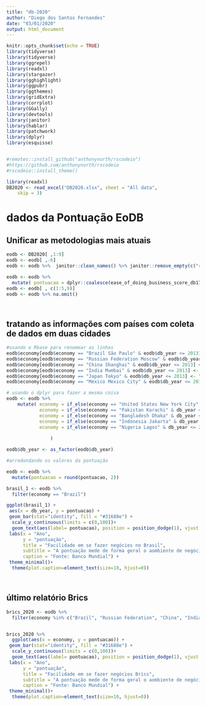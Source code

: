 ```yaml
---
title: "db-2020"
author: "Diego dos Santos Fernandes"
date: "03/01/2020"
output: html_document
---
```


```r
knitr::opts_chunk$set(echo = TRUE)
library(tidyverse)
library(tidyverse)
library(ggrepel)
library(readxl)
library(stargazer)
library(gghighlight)
library(ggpubr)
library(ggthemes)
library(gridExtra)
library(corrplot)
library(GGally)
library(devtools)
library(janitor)
library(hablar)
library(patchwork)
library(dplyr)
library(esquisse)


#remotes::install_github("anthonynorth/rscodeio")
#https://github.com/anthonynorth/rscodeio
#rscodeio::install_theme()
```

```r
library(readxl)
DB2020 <- read_excel("DB2020.xlsx", sheet = "All data", 
    skip = 3)

```

# dados da Pontuação EoDB
## Unificar as metodologias mais atuais
```r

eodb <- DB2020[ ,1:9]
eodb <- eodb[ ,-6]
eodb <- eodb %>%  janitor::clean_names() %>% janitor::remove_empty(c("rows","cols"))

eodb <- eodb %>% 
  mutate( pontuacao = dplyr::coalesce(ease_of_doing_business_score_db17_20_methodology,ease_of_doing_business_score_db15_methodology,ease_of_doing_business_score_db10_14_methodology))
eodb <- eodb[ , c(1:5,9)] 
eodb <- eodb %>% na.omit()




```

## tratando as informações com países com coleta de dados em duas cidades

```r
#usando o Rbase para renomear as linhas
eodb$economy[eodb$economy == "Brazil São Paulo" & eodb$db_year <= 2013] <- "Brazil"
eodb$economy[eodb$economy == "Russian Federation Moscow" & eodb$db_year <= 2013] <- "Russian Federation"
eodb$economy[eodb$economy == "China Shanghai" & eodb$db_year <= 2013] <- "China"
eodb$economy[eodb$economy == "India Mumbai" & eodb$db_year <= 2013] <- "India"
eodb$economy[eodb$economy == "Japan Tokyo" & eodb$db_year <= 2013] <- "Japan"
eodb$economy[eodb$economy == "Mexico Mexico City" & eodb$db_year <= 2013] <- "Mexico"

# usando o dplyr para fazer a mesma coisa
eodb <- eodb %>% 
    mutate( economy = if_else(economy == "United States New York City" & db_year <= 2013, "United States", economy),
            economy = if_else(economy == "Pakistan Karachi" & db_year <= 2013, "Pakistan", economy),
            economy = if_else(economy == "Bangladesh Dhaka" & db_year <= 2013, "Bangladesh", economy),
            economy = if_else(economy == "Indonesia Jakarta" & db_year <= 2013, "Indonesia", economy),
            economy = if_else(economy == "Nigeria Lagos" & db_year <= 2013, "Nigeria", economy),
             
                )

eodb$db_year <- as_factor(eodb$db_year)

#arredondando os valores da pontuação

eodb <- eodb %>% 
  mutate(pontuacao = round(pontuacao, 2))

```


```r
brasil_1 <- eodb %>% 
  filter(economy == "Brazil")

ggplot(brasil_1) +
 aes(x = db_year, y = pontuacao) +
 geom_bar(stat="identity", fill = "#31688e") +
  scale_y_continuous(limits = c(0,100))+
  geom_text(aes(label= pontuacao), position = position_dodge(1), vjust = -0.2 )+
 labs(x = "Ano", 
      y = "pontuação", 
      title = "Facilidade em se fazer negócios no Brasil", 
      subtitle = "A pontuação mede de forma geral o aombiente de negócios de um país", 
      caption = "Fonte: Banco Mundial") +
 theme_minimal()+
  theme(plot.caption=element_text(size=10, hjust=0))




```

## último relatório Brics
```r
brics_2020 <- eodb %>% 
  filter(economy %in% c("Brazil", "Russian Federation", "China", "India", "South Africa"), db_year == 2020)


brics_2020 %>% 
  ggplot(aes(x = economy, y = pontuacao)) +
 geom_bar(stat="identity", fill = "#31688e") +
  scale_y_continuous(limits = c(0,100))+
  geom_text(aes(label= pontuacao), position = position_dodge(1), vjust = 2, color = "white", size = 5 )+
 labs(x = "Ano", 
      y = "pontuação", 
      title = "Facilidade em se fazer negócios Brics", 
      subtitle = "A pontuação mede de forma geral o aombiente de negócios de um país", 
      caption = "Fonte: Banco Mundial") +
 theme_minimal()+
  theme(plot.caption=element_text(size=10, hjust=0))
```


















